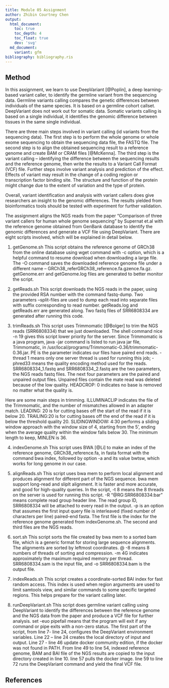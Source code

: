 ```yaml
---
title: Module 05 Assignment
author: Zhibin Courtney Chen
output:
  html_document:
    toc: true
    toc_depth: 4
    toc_float: true
    dev: 'svg'
  md_document:
    variant: gfm
bibliography: bibliography.ris
---
```


## Method

In this assignment, we learn to use DeepVariant [@Poplin], a deep learning-based variant caller, to identify the germline variant from the sequencing data. Germline variants calling compares the genetic differences between individuals of the same species. It is based on a germline cohort callset. DeepVariant does not work out for somatic data. Somatic variants calling is based on a single individual, it identifies the genomic difference between tissues in the same single individual. 

There are three main steps involved in variant calling (id variants from the sequencing data). The first step is to perform the whole genome or whole exome sequencing to obtain the sequencing data file, the FASTQ file. The second step is to align the obtained sequencing result to a reference genome and create BAM or CRAM files [@McKenna]. The third step is the variant calling – identifying the difference between the sequencing results and the reference genome, then write the results to a Variant Call Format (VCF) file. Further steps involve variant analysis and prediction of the effect. Effects of variant may result in the change of a coding region or transcription factor binding site. The structure and function of the protein might change due to the extent of variation and the type of protein.

Overall, variant identification and analysis with variant callers does give researchers an insight to the genomic differences. The results yielded from bioinformatics tools should be tested with experiment for further validation. 

The assignment aligns the NGS reads from the paper “Comparison of three variant callers for human whole genome sequencing” by Supernat et.al with the reference genome obtained from GenBank database to identify the genomic differences and generate a VCF file using DeepVariant. There are eight scripts involved, which will be explained in detail below. 

1. getGenome.sh
This script obtains the reference genome of GRCh38 from the online database using wget command with -c option, which is a helpful command to resume download when downloading a large file. The -O command saves the downloaded reference genome file under a different name – GRCh38_referGRCh38_reference.fa.gzence.fa.gz. getGenome.err and getGenome.log files are generated to better monitor the script. 

2. getReads.sh
This script downloads the NGS reads in the paper, using the provided RSA number with the command fastq-dump. Two parameters --split-files are used to dump each read into separate files with suffix corresponding to read number. getReads.log and getReads.err are generated along. Two fastq files of SRR6808334 are generated after running this code. 

3. trimReads.sh
This script uses Trimmomatic [@Bolger] to trim the NGS reads (SRR6808334) that we just downloaded. The shell command nice -n 19 gives this script lower priority for the server. Since Trimmomatic is a java program, java -jar command is listed to run java jar file, Trimmomatic, in /usr/local/programs/Trimmomatic-0.36/trimmomatic-0.36.jar. PE is the parameter indicates our files have paired end reads. -thread 1 means only one server thread is used for running this job; -phred33 means the quality encoding method used for the reads. SRR6808334_1.fastq and SRR6808334_2.fastq are the two parameters, the NGS reads fastq files. The next four parameters are the paired and unpaired output files. Unpaired files contain the mate read was deleted because of the low quality. HEADCROP: 0 indicates no base is removed no matter what the quality is. 

Here are some main steps in trimming. ILLUMINACLIP indicates the file of the Trimmomatic, and the number of mismatches allowed in an adapter match. LEADING: 20 is for cutting bases off the start of the read if it is below 20. TRAILING:20 is for cutting bases off the end of the read if it is below the threshold quality 20. SLIDINGWINDOW: 4:30 performs a sliding window approach with the window size of 4, starting from the 5’, ending when the average quality within the window falls below 30. The minimum length to keep, MINLEN is 36. 

4. indexGenome.sh
This script uses BWA [@Li] to make an index of the reference genome, GRCh38_reference.fa, in fasta format with the command bwa index, followed by option -a and its value bwtsw, which works for long genome in our case. 

5. alignReads.sh
This script uses bwa mem to perform local alignment and produces alignment for different part of the NGS sequence. bwa mem support long-read and sliplt alignment. It is faster and more accurate, and good for high-quality queries. In the script, -t 8 means the 8 threads on the server is used for running this script. -R "@RG\tID:SRR6808334\tSM:bar" means complete read group header line. The read group ID, SRR6808334 will be attached to every read in the output. -p is an option that assumes the first input query file is interleaved (fixed number of characters per line) paired-end fasta. The first file is the index for the reference genome generated from indexGenome.sh. The second and third files are the NGS reads. 

6. sort.sh
This script sorts the file created by bwa mem to a sorted bam file, which is a generic format for storing large sequence alignments. The alignments are sorted by leftmost coordinates. @ -8 means 8 numbers of threads of sorting and compression. -m 4G indicates approximately the maximum required memory per thread. SRR6808334.sam is the input file, and -o SRR6808334.bam is the output file. 

7. indexReads.sh
This script creates a coordinate-sorted BAI index for fast random access. This index is used when region arguments are used to limit samtools view, and similar commands to some specific targeted regions. This helps prepare for the variant calling later. 

8. runDeepVariant.sh
This script does germline variant calling using DeepVariant to identify the differences between the reference genome and the NGS data from the paper and produce a VCF file for further analysis. set -euo pipefail means that the program will exit if any command or pipe exits with a non-zero status. The first part of the script, from line 7- line 24, configures the DeepVariant environment variables. Line 22 – line 24 creates the local directory of input and output. Line 27 - line 46 update docker community edition, if the docker was not found in PATH. From line 49 to line 54, indexed reference genome, BAM and BAI file of the NGS results are copied to the input directory created in line 10. line 57 pulls the docker image. line 59 to line 72 runs the DeepVariant command and yield the final VCF file. 

## References
